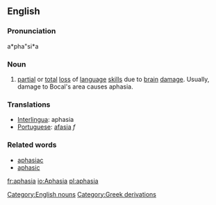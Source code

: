 ==English==
===Pronunciation===
a*pha"si*a

===Noun===
# [[partial]] or [[total]] [[loss]] of [[language]] [[skill]]s due to [[brain]] [[damage]]. Usually, damage to Bocal's area causes aphasia.

===Translations===
*[[Interlingua]]: aphasia
*[[Portuguese]]: [[afasia]] ''f''

===Related words===
* [[aphasiac]]
* [[aphasic]]

{{wikipedia}}

[[Category:English nouns]]

[[Category:Greek derivations]]
[[fr:aphasia]]
[[io:Aphasia]]
[[pl:aphasia]]